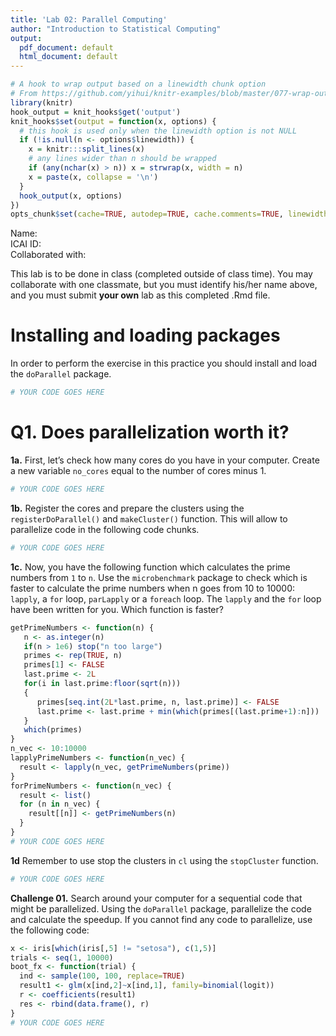 ```yaml
---
title: 'Lab 02: Parallel Computing'
author: "Introduction to Statistical Computing"
output:
  pdf_document: default
  html_document: default
---
```


```r
# A hook to wrap output based on a linewidth chunk option
# From https://github.com/yihui/knitr-examples/blob/master/077-wrap-output.Rmd
library(knitr)
hook_output = knit_hooks$get('output')
knit_hooks$set(output = function(x, options) {
  # this hook is used only when the linewidth option is not NULL
  if (!is.null(n <- options$linewidth)) {
    x = knitr:::split_lines(x)
    # any lines wider than n should be wrapped
    if (any(nchar(x) > n)) x = strwrap(x, width = n)
    x = paste(x, collapse = '\n')
  }
  hook_output(x, options)
})
opts_chunk$set(cache=TRUE, autodep=TRUE, cache.comments=TRUE, linewidth=79)
```

Name:\
ICAI ID:\
Collaborated with:

This lab is to be done in class (completed outside of class time). You may collaborate with one classmate, but you must identify his/her name above, and you must submit **your own** lab as this completed .Rmd file.

# Installing and loading packages

In order to perform the exercise in this practice you should install and load the `doParallel` package.

```r
# YOUR CODE GOES HERE
```

# Q1. Does parallelization worth it?

**1a.** First, let's check how many cores do you have in your computer. Create a new variable `no_cores` equal to the number of cores minus 1.

```r
# YOUR CODE GOES HERE
```

**1b.** Register the cores and prepare the clusters using the `registerDoParallel()` and `makeCluster()` function. This will allow to parallelize code in the following code chunks.

```r
# YOUR CODE GOES HERE
```

**1c.** Now, you have the following function which calculates the prime numbers from `1` to `n`. Use the `microbenchmark` package to check which is faster to calculate the prime numbers when n goes from 10 to 10000: `lapply`, a `for` loop, `parLapply` or a `foreach` loop. The `lapply` and the `for` loop have been written for you. Which function is faster?

```r
getPrimeNumbers <- function(n) {  
   n <- as.integer(n)
   if(n > 1e6) stop("n too large")
   primes <- rep(TRUE, n)
   primes[1] <- FALSE
   last.prime <- 2L
   for(i in last.prime:floor(sqrt(n)))
   {
      primes[seq.int(2L*last.prime, n, last.prime)] <- FALSE
      last.prime <- last.prime + min(which(primes[(last.prime+1):n]))
   }
   which(primes)
}
n_vec <- 10:10000
lapplyPrimeNumbers <- function(n_vec) {
  result <- lapply(n_vec, getPrimeNumbers(prime))  
}
forPrimeNumbers <- function(n_vec) {
  result <- list()
  for (n in n_vec) {
    result[[n]] <- getPrimeNumbers(n)
  }
}
# YOUR CODE GOES HERE
```

**1d** Remember to use stop the clusters in `cl` using the `stopCluster` function.

```r
# YOUR CODE GOES HERE
```

**Challenge 01.** Search around your computer for a sequential code that might be parallelized. Using the `doParallel` package, parallelize the code and calculate the speedup. If you cannot find any code to parallelize, use the following code:

```r
x <- iris[which(iris[,5] != "setosa"), c(1,5)]
trials <- seq(1, 10000)
boot_fx <- function(trial) {
  ind <- sample(100, 100, replace=TRUE)
  result1 <- glm(x[ind,2]~x[ind,1], family=binomial(logit))
  r <- coefficients(result1)
  res <- rbind(data.frame(), r)
}
# YOUR CODE GOES HERE
```
